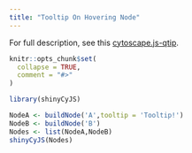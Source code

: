 ```yaml
---
title: "Tooltip On Hovering Node"
---
```


For full description, see this [cytoscape.js-qtip](https://github.com/cytoscape/cytoscape.js-qtip).

```r
knitr::opts_chunk$set(
  collapse = TRUE,
  comment = "#>"
)
```

```r
library(shinyCyJS)
```

```r

NodeA <- buildNode('A',tooltip = 'Tooltip!')
NodeB <- buildNode('B')
Nodes <- list(NodeA,NodeB)
shinyCyJS(Nodes)

```
